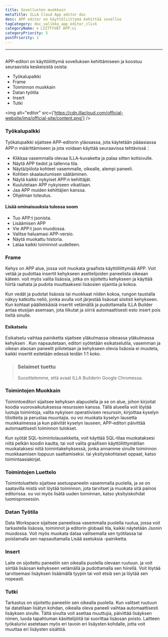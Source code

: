 ```yaml
---
title: Sovellusten muokkain
metaTitle: ILLA Cloud App editor doc
desc: APP editor on käyttöliittymä kehittää sovellus
tagCategory: doc_valikko_app_editor_click
categoryName: 🌀 LIITTYVÄT APP:si
categoryPriority: 5
postPriority: 1
---
```


* * *

## <Heading hidden>Sovellusmuokkain</Heading>

APP-editori on käyttöliittymä sovelluksen kehittämiseen ja koostuu seuraavista keskeisistä osista:

-   Työkalupalkki
-   Frame
-   Toiminnon muokkain
-   Datan työtila
-   Insert
-   Tutki

<img alt="editor" src={'https://cdn.illacloud.com/official-website/img/official-site/content.png'} />

### Työkalupalkki

Työkalupalkki sijaitsee APP-editorin yläosassa, jota käytetään pääasiassa APP:n määrittämiseen ja jota voidaan käyttää seuraavissa tehtävissä：

-   Klikkaa vasemmalla olevaa ILLA-kuvaketta ja palaa sitten kotisivulle.
-   Näytä APP tiedot ja tallenna tila.
-   Näytä/piilota kohteet vasemmalle, oikealle, alempi paneeli.
-   Kohtien skaalautumisen säätäminen.
-   Näytä kaikki nykyiset APP:n kehittäjät.
-   Kuulutetaan APP nykyiseen vikatilaan.
-   Jaa APP muiden kehittäjien kanssa.
-   Ohjelman toteutus.

#### Lisää ominaisuuksia tulossa soom

-   Tuo APP:t jsonista.
-   Lisäämisen APP
-   Vie APP:t json muodossa.
-   Valitse haluamasi APP-versio.
-   Näytä muokattu historia.
-   Lataa kaikki toiminnot uudelleen.

[//]: # "[Image]"

### Frame

Kehys on APP alue, jossa voit muokata graafista käyttöliittymää APP. Voit vetää ja pudottaa insertit kehykseen asettelijoiden paneelista oikeaan käteen. voit myös valita lisäosia, jotka on sijoitettu kehykseen ja käyttää hiirtä raahata ja pudota muuttaaksesi lisäosien sijaintia ja kokoa.

Kun vedät ja pudotat lisäosia tai muokkaat niiden kokoa, rungon taustalla näkyy katkottu neliö, jonka avulla voit järjestää lisäosat siististi kehykseen. Kun kohtaat päällekkäisiä insertit vetämällä ja pudottamalla ILLA Builder antaa etusijan asemaan, jota liikutat ja siirrä automaattisesti esto insert pois tieltä sinulle.

#### Esikatselu

Esikatselu vaihtaa painiketta sijaitsee yläkulmassa oikeassa yläkulmassa kehyksen . Kun napsautetaan, editori syötetään esikatselutila, vasemman ja oikean alaosan paneelit piilotetaan ja kehykseen olevia lisäosia ei muuteta, kaikki insertit esitetään edessä teidän 1:1 koko.

> ### Selaimet tuettu
>
> Suosittelemme, että avaat ILLA Builderin Google Chromessa.

### Toimintojen Muokkain

Toimintoeditori sijaitsee kehyksen alapuolella ja se on alue, johon kirjoitat koodia vuorovaikutuksessa resurssien kanssa. Tällä alueella voit löytää luotuja toimintoja, valita nykyisen operatiivisen resurssin, kirjoittaa kyselyn tiliotteita ja perustaa muuntajia. ou voi muokata kyselyn lausetta muokkaimessa ja kun päivität kyselyn lauseen, APP-editori päivittää automaattisesti toiminnon tulokset.

Kun syötät SQL-toimintolausekkeita, voit käyttää SQL-tilaa muokataksesi niitä pelkän koodin kautta, tai voit valita graafisen käyttöliittymätilan muokataksesi niitä toimintakehyksessä, jonka annamme sinulle toiminnon muokkaamisen loppuun saattamiseksi. tai yksityiskohtaiset oppaat, katso toimintaasiakirjat.

### Toimintojen Luettelo

Toimintoluettelo sijaitsee asetuspaneelin vasemmalla puolella, ja se on saatavilla mistä voit löytää toiminnon, jota tarvitset ja muokata sitä painos editorissa. ou voi myös lisätä uuden toiminnan, katso yksityiskohdat luomisprosessin.

### Datan Työtila

Data Workspace sijaitsee paneelissa vasemmalla puolella ruutua, jossa voit tarkastella lisäosia, toiminnot ja editorin globaali tila, kaikki näytetään Jsonin muodossa. Voit myös muokata dataa valitsemalla sen työtilassa tai poistamalla sen napsauttamalla Lisää asetuksia -painiketta.

### Insert

Laite on sijoitettu paneeliin sen oikealla puolella olevaan ruutuun. ja voit siirtää lisäosan kehykseen vetämällä ja pudottamalla sen hiirellä. Voit löytää tarvitsemasi lisäyksen lisäämällä tyypin tai voit etsiä sen ja löytää sen nopeasti.

[//]: # "[Image]"

### Tutki

Tarkastus on sijoitettu paneeliin sen oikealla puolella. Kun valitset ruutuun tai datatilaan lisätyn kohdan, oikealla oleva paneeli vaihtaa automaattisesti lisäyksen sivulle. Tältä sivulta voit asettaa muuttujia, päivittää lisäyksen nimen, luoda tapahtuman käsittelijöitä tai suorittaa lisäosan poisto. Laitteen työkalurivi asetetaan myös eri tavoin eri lisäysten kohdalle, jotta voit muuttaa eri lisäysten sisältöä.
